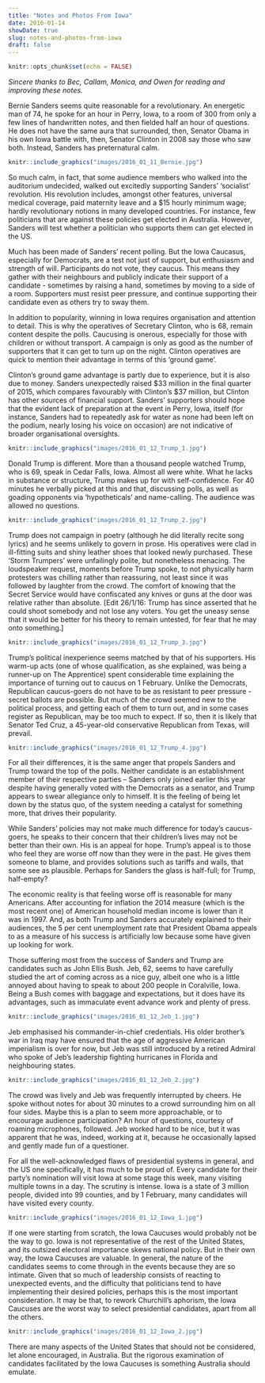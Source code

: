```yaml
---
title: "Notes and Photos From Iowa"
date: 2016-01-14
showDate: true
slug: notes-and-photos-from-iowa
draft: false
---
```


```r
knitr::opts_chunk$set(echo = FALSE)
```

*Sincere thanks to Bec, Callam, Monica, and Owen for reading and improving these notes.*

Bernie Sanders seems quite reasonable for a revolutionary. An energetic man of 74, he spoke for an hour in Perry, Iowa, to a room of 300 from only a few lines of handwritten notes, and then fielded half an hour of questions. He does not have the same aura that surrounded, then, Senator Obama in his own Iowa battle with, then, Senator Clinton in 2008 say those who saw both. Instead, Sanders has preternatural calm. 

```r
knitr::include_graphics("images/2016_01_11_Bernie.jpg")
```

So much calm, in fact, that some audience members who walked into the auditorium undecided, walked out excitedly supporting Sanders' 'socialist' revolution. His revolution includes, amongst other features, universal medical coverage, paid maternity leave and a $15 hourly minimum wage; hardly revolutionary notions in many developed countries. For instance, few politicians that are against these policies get elected in Australia. However, Sanders will test whether a politician who supports them can get elected in the US.

Much has been made of Sanders' recent polling. But the Iowa Caucasus, especially for Democrats, are a test not just of support, but enthusiasm and strength of will. Participants do not vote, they caucus. This means they gather with their neighbours and publicly indicate their support of a candidate - sometimes by raising a hand, sometimes by moving to a side of a room. Supporters must resist peer pressure, and continue supporting their candidate even as others try to sway them. 

In addition to popularity, winning in Iowa requires organisation and attention to detail. This is why the operatives of Secretary Clinton, who is 68, remain content despite the polls. Caucusing is onerous, especially for those with children or without transport. A campaign is only as good as the number of supporters that it can get to turn up on the night. Clinton operatives are quick to mention their advantage in terms of this 'ground game'. 

Clinton's ground game advantage is partly due to experience, but it is also due to money. Sanders unexpectedly raised $33 million in the final quarter of 2015, which compares favourably with Clinton's \$37 million, but Clinton has other sources of financial support. Sanders' supporters should hope that the evident lack of preparation at the event in Perry, Iowa, itself (for instance, Sanders had to repeatedly ask for water as none had been left on the podium, nearly losing his voice on occasion) are not indicative of broader organisational oversights.

```r
knitr::include_graphics("images/2016_01_12_Trump_1.jpg")
```

Donald Trump is different. More than a thousand people watched Trump, who is 69, speak in Cedar Falls, Iowa. Almost all were white. What he lacks in substance or structure, Trump makes up for with self-confidence. For 40 minutes he verbally picked at this and that, discussing polls, as well as goading opponents via 'hypotheticals' and name-calling. The audience was allowed no questions.

```r
knitr::include_graphics("images/2016_01_12_Trump_2.jpg")
```

Trump does not campaign in poetry (although he did literally recite song lyrics) and he seems unlikely to govern in prose. His operatives were clad in ill-fitting suits and shiny leather shoes that looked newly purchased. These 'Storm Trumpers' were unfailingly polite, but nonetheless menacing. The loudspeaker request, moments before Trump spoke, to not physically harm protesters was chilling rather than reassuring, not least since it was followed by laughter from the crowd. The comfort of knowing that the Secret Service would have confiscated any knives or guns at the door was relative rather than absolute. [Edit 26/1/16: Trump has since asserted that he could shoot somebody and not lose any voters. You get the uneasy sense that it would be better for his theory to remain untested, for fear that he may onto something.]

```r
knitr::include_graphics("images/2016_01_12_Trump_3.jpg")
```

Trump's political inexperience seems matched by that of his supporters. His warm-up acts (one of whose qualification, as she explained, was being a runner-up on The Apprentice) spent considerable time explaining the importance of turning out to caucus on 1 February. Unlike the Democrats, Republican caucus-goers do not have to be as resistant to peer pressure - secret ballots are possible. But much of the crowd seemed new to the political process, and getting each of them to turn out, and in some cases register as Republican, may be too much to expect. If so, then it is likely that Senator Ted Cruz, a 45-year-old conservative Republican from Texas, will prevail.

```r
knitr::include_graphics("images/2016_01_12_Trump_4.jpg")
```

For all their differences, it is the same anger that propels Sanders and Trump toward the top of the polls. Neither candidate is an establishment member of their respective parties – Sanders only joined earlier this year despite having generally voted with the Democrats as a senator, and Trump appears to swear allegiance only to himself. It is the feeling of being let down by the status quo, of the system needing a catalyst for something more, that drives their popularity. 

While Sanders' policies may not make much difference for today's caucus-goers, he speaks to their concern that their children's lives may not be better than their own. His is an appeal for hope. Trump's appeal is to those who feel they are worse off now than they were in the past. He gives them someone to blame, and provides solutions such as tariffs and walls, that some see as plausible. Perhaps for Sanders the glass is half-full; for Trump, half-empty?

The economic reality is that feeling worse off is reasonable for many Americans. After accounting for inflation the 2014 measure (which is the most recent one) of American household median income is lower than it was in 1997. And, as both Trump and Sanders accurately explained to their audiences, the 5 per cent unemployment rate that President Obama appeals to as a measure of his success is artificially low because some have given up looking for work.

Those suffering most from the success of Sanders and Trump are candidates such as John Ellis Bush. Jeb, 62, seems to have carefully studied the art of coming across as a nice guy, albeit one who is a little annoyed about having to speak to about 200 people in Coralville, Iowa. Being a Bush comes with baggage and expectations, but it does have its advantages, such as immaculate event advance work and plenty of press.

```r
knitr::include_graphics("images/2016_01_12_Jeb_1.jpg")
```

Jeb emphasised his commander-in-chief credentials. His older brother's war in Iraq may have ensured that the age of aggressive American imperialism is over for now, but Jeb was still introduced by a retired Admiral who spoke of Jeb's leadership fighting hurricanes in Florida and neighbouring states. 

```r
knitr::include_graphics("images/2016_01_12_Jeb_2.jpg")
```

The crowd was lively and Jeb was frequently interrupted by cheers. He spoke without notes for about 30 minutes to a crowd surrounding him on all four sides. Maybe this is a plan to seem more approachable, or to encourage audience participation? An hour of questions, courtesy of roaming microphones, followed. Jeb worked hard to be nice, but it was apparent that he was, indeed, working at it, because he occasionally lapsed and gently made fun of a questioner. 

For all the well-acknowledged flaws of presidential systems in general, and the US one specifically, it has much to be proud of. Every candidate for their party's nomination will visit Iowa at some stage this week, many visiting multiple towns in a day. The scrutiny is intense. Iowa is a state of 3 million people, divided into 99 counties, and by 1 February, many candidates will have visited every county. 

```r
knitr::include_graphics("images/2016_01_12_Iowa_1.jpg")
```

If one were starting from scratch, the Iowa Caucuses would probably not be the way to go. Iowa is not representative of the rest of the United States, and its outsized electoral importance skews national policy. But in their own way, the Iowa Caucuses are valuable. In general, the nature of the candidates seems to come through in the events because they are so intimate. Given that so much of leadership consists of reacting to unexpected events, and the difficulty that politicians tend to have implementing their desired policies, perhaps this is the most important consideration. It may be that, to rework Churchill's aphorism, the Iowa Caucuses are the worst way to select presidential candidates, apart from all the others.

```r
knitr::include_graphics("images/2016_01_12_Iowa_2.jpg")
```

There are many aspects of the United States that should not be considered, let alone encouraged, in Australia. But the rigorous examination of candidates facilitated by the Iowa Caucuses is something Australia should emulate.




